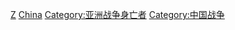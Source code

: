 [[Category:中国死者|Z]]
[[Category:各國戰爭身亡者|China]]
[[Category:亚洲战争身亡者|Category:亚洲战争身亡者]]
[[Category:中国战争|Category:中国战争]]